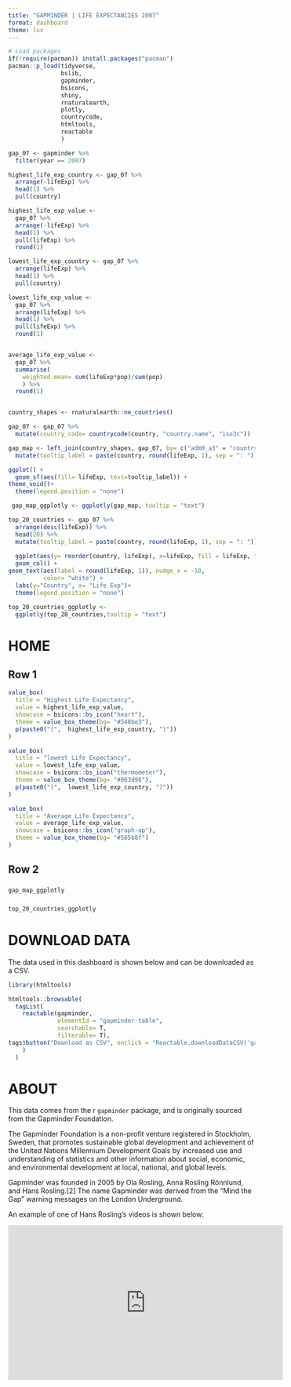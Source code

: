 ```yaml
---
title: "GAPMINDER | LIFE EXPECTANCIES 2007"
format: dashboard
theme: lux  
---
```


```r
# Load packages
if(!require(pacman)) install.packages("pacman")
pacman::p_load(tidyverse,
               bslib,
               gapminder,
               bsicons,
               shiny, 
               rnaturalearth,
               plotly, 
               countrycode,
               htmltools,
               reactable
               )
```



```r
gap_07 <- gapminder %>% 
  filter(year == 2007)

highest_life_exp_country <- gap_07 %>%
  arrange(-lifeExp) %>%
  head(1) %>%
  pull(country)

highest_life_exp_value <- 
  gap_07 %>%
  arrange(-lifeExp) %>%
  head(1) %>%
  pull(lifeExp) %>% 
  round(1)

lowest_life_exp_country <- gap_07 %>%
  arrange(lifeExp) %>%
  head(1) %>%
  pull(country)

lowest_life_exp_value <- 
  gap_07 %>%
  arrange(lifeExp) %>%
  head(1) %>%
  pull(lifeExp) %>% 
  round(1)


average_life_exp_value <-
  gap_07 %>% 
  summarise(
    weighted.mean= sum(lifeExp*pop)/sum(pop)
    ) %>% 
  round(1)



```


```r
country_shapes <- rnaturalearth::ne_countries()

gap_07 <- gap_07 %>% 
  mutate(country_code= countrycode(country, "country.name", "iso3c"))

gap_map <- left_join(country_shapes, gap_07, by= c("adm0_a3" = "country_code")) %>% 
  mutate(tooltip_label = paste(country, round(lifeExp, 1), sep = ": ")) %>% 

ggplot() +
  geom_sf(aes(fill= lifeExp, text=tooltip_label)) +
theme_void()+
  theme(legend.position = "none")

 gap_map_ggplotly <- ggplotly(gap_map, tooltip = "text")
```

```r
top_20_countries <- gap_07 %>% 
  arrange(desc(lifeExp)) %>% 
  head(20) %>%
  mutate(tooltip_label = paste(country, round(lifeExp, 1), sep = ": ")) %>% 
  
  ggplot(aes(y= reorder(country, lifeExp), x=lifeExp, fill = lifeExp, text= tooltip_label)) +
  geom_col() +
geom_text(aes(label = round(lifeExp, 1)), nudge_x = -10,
          color= "white") +
  labs(y="Country", x= "Life Exp")+
  theme(legend.position = "none")

top_20_countries_ggplotly <- 
  ggplotly(top_20_countries,tooltip = "text") 

```



# HOME

## Row 1 {height=30%}

```r
value_box(
  title = "Highest Life Expectancy",
  value = highest_life_exp_value,
  showcase = bsicons::bs_icon("heart"),
  theme = value_box_theme(bg= "#548be3"),
  p(paste0("(",  highest_life_exp_country, ")"))
)
```

```r
value_box(
  title = "lowest Life Expectancy",
  value = lowest_life_exp_value,
  showcase = bsicons::bs_icon("thermometer"),
  theme = value_box_theme(bg= "#063d96"),
  p(paste0("(",  lowest_life_exp_country, ")"))
)
```

```r
value_box(
  title = "Average Life Expectancy",
  value = average_life_exp_value,
  showcase = bsicons::bs_icon("graph-up"),
  theme = value_box_theme(bg= "#565b8f")
)
```

## Row 2 {height=70%}


### {width=70%}

```r
gap_map_ggplotly
```

### {width=35%}

```r
top_20_countries_ggplotly 
```


# DOWNLOAD DATA

The data used in this dashboard is shown below and can be downloaded as a CSV.

```r
library(htmltools)

htmltools::browsable(
  tagList(
    reactable(gapminder, 
              elementId = "gapminder-table",
              searchable= T,
              filterable= T),
tags$button("Download as CSV", onclick = "Reactable.downloadDataCSV('gapminder-table')")
    )
  )

```


# ABOUT

This data comes from the r `gapminder` package, and is originally sourced from the Gapminder Foundation.

The Gapminder Foundation is a non-profit venture registered in Stockholm, Sweden, that promotes sustainable global development and achievement of the United Nations Millennium Development Goals by increased use and understanding of statistics and other information about social, economic, and environmental development at local, national, and global levels.

Gapminder was founded in 2005 by Ola Rosling, Anna Rosling Rönnlund, and Hans Rosling.[2] The name Gapminder was derived from the "Mind the Gap" warning messages on the London Underground.

An example of one of Hans Rosling's videos is shown below:

<iframe width="560" height="315" src="https://www.youtube.com/embed/hVimVzgtD6w?si=dKHepC5EXhjaXOe2" title="YouTube video player" frameborder="0" allow="accelerometer; autoplay; clipboard-write; encrypted-media; gyroscope; picture-in-picture; web-share" referrerpolicy="strict-origin-when-cross-origin" allowfullscreen></iframe>